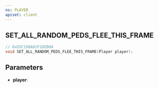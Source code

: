 ```yaml
---
ns: PLAYER
apiset: client
---
```

## SET_ALL_RANDOM_PEDS_FLEE_THIS_FRAME

```c
// 0xD5C198A62F1DEB0A
void SET_ALL_RANDOM_PEDS_FLEE_THIS_FRAME(Player player);
```


## Parameters
* **player**: